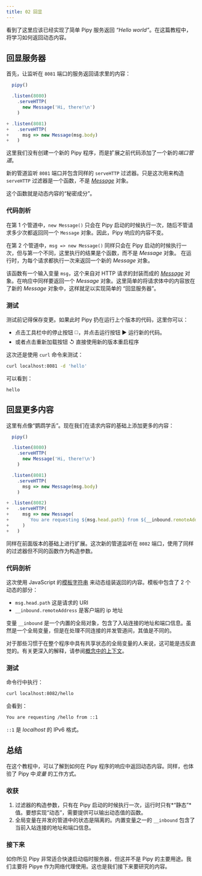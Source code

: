 ```yaml
---
title: 02 回显
---
```


看到了这里应该已经实现了简单 Pipy 服务返回 *“Hello world”*。在这篇教程中，将学习如何返回动态内容。

## 回显服务器

首先，让监听在 `8081` 端口的服务返回请求里的内容：

```js
  pipy()

  .listen(8080)
    .serveHTTP(
      new Message('Hi, there!\n')
    )

+ .listen(8081)
+   .serveHTTP(
+     msg => new Message(msg.body)
+   )
```

这里我们没有创建一个新的 Pipy 程序，而是扩展之前代码添加了一个新的*端口管道*。

新的管道监听 `8081` 端口并包含同样的 `serveHTTP` 过滤器。只是这次用来构造 `serveHTTP` 过滤器是一个函数，不是 [*Message*](/reference/api/Message) 对象。

这个函数就是动态内容的“秘密成分”。

### 代码剖析

在第 1 个管道中，`new Message()` 只会在 Pipy 启动的时候执行一次，随后不管请求多少次都返回同一个 `Message` 对象。因此，Pipy 响应的内容不变。

在第 2 个管道中，`msg => new Message()` 同样只会在 Pipy 启动的时候执行一次，但与第一个不同，这里执行的结果是个函数，而不是 *Message* 对象。 在运行时，为每个请求都执行一次来返回一个新的 *Message* 对象。

该函数有一个输入变量 `msg`，这个来自对 HTTP 请求的封装而成的 [*Message*](/reference/api/Message) 对象。在响应中同样要返回一个 *Message* 对象。这里简单的将请求体中的内容放在了新的 *Message* 对象中，这样就足以实现简单的 “回显服务器”。

### 测试

测试前记得保存变更。如果此时 Pipy 扔在运行上个版本的代码，这里你可以：

* 点击工具栏中的停止按钮 ◻️，并点击运行按钮 ▶️ 运行新的代码。
* 或者点击重新加载按钮 ↺ 直接使用新的版本重启程序

这次还是使用 `curl` 命令来测试：

```sh
curl localhost:8081 -d 'hello'
```

可以看到：

```
hello
```

## 回显更多内容

这里有点像“鹦鹉学舌”。现在我们在请求内容的基础上添加更多的内容：

```js
  pipy()

  .listen(8080)
    .serveHTTP(
      new Message('Hi, there!\n')
    )

  .listen(8081)
    .serveHTTP(
      msg => new Message(msg.body)
    )

+ .listen(8082)
+   .serveHTTP(
+     msg => new Message(
+       `You are requesting ${msg.head.path} from ${__inbound.remoteAddress}\n`
+     )
+   )
```

同样在前面版本的基础上进行扩展。这次新的管道监听在 `8082` 端口，使用了同样的过滤器但不同的函数作为构造参数。

### 代码剖析

这次使用 JavaScript 的[模板字符串](https://developer.mozilla.org/zh-CN/docs/Web/JavaScript/Reference/Template_literals) 来动态组装返回的内容。模板中包含了 2 个动态的部分：
* `msg.head.path` 这是请求的 URI
* `__inbound.remoteAddress` 是客户端的 ip 地址

变量 `__inbound` 是一个内置的全局对象，包含了入站连接的地址和端口信息。虽然是一个全局变量，但是在处理不同连接的并发管道间，其值是不同的。

对于那些习惯于在整个程序中具有共享状态的全局变量的人来说，这可能是违反直觉的。有关更深入的解释，请参阅[概念中的上下文](/intro/concepts#context)。

### 测试

命令行中执行：

```sh
curl localhost:8082/hello
```

会看到：

```sh
You are requesting /hello from ::1
```

`::1` 是 *localhost* 的 IPv6 格式。

## 总结

在这个教程中，可以了解到如何在 Pipy 程序的响应中返回动态内容。同样，也体验了 Pipy 中*变量* 的工作方式。

### 收获

1. 过滤器的构造参数，只有在 Pipy 启动的时候执行一次，运行时只有*“静态”*值。要想实现“动态”，需要提供可以输出动态值的函数。
2. 全局变量在并发的管道中的状态是隔离的。内置变量之一的 `__inbound` 包含了当前入站连接的地址和端口信息。

### 接下来

如你所见 Pipy 非常适合快速启动临时服务器，但这并不是 Pipy 的主要用途。我们主要将 Pipye 作为网络代理使用。这也是我们接下来要研究的内容。